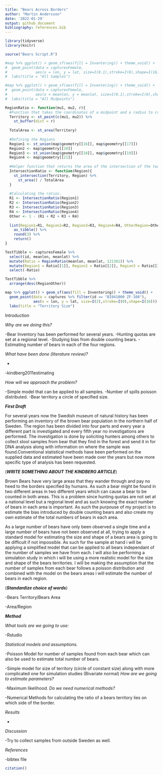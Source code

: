 ```yaml
---
title: "Bears Across Borders"
author: "Martin Andersson"
date: '2022-01-29'
output: github_document
bibliography: references.bib
---
```


```r
library(tidyverse)
library(knitr)

source("Bears Script.R")
```


```r
#map %>% ggplot() + geom_sf(aes(fill = Inventering)) + theme_void() +
#  geom_point(data = capturesFemale, 
#             aes(x = lon, y = lat, size=I(0.1),stroke=I(0),shape=I(16))) +
#  labs(title = "All Samples")

#map %>% ggplot() + geom_sf(aes(fill = Inventering)) + theme_void() +
#  geom_point(data = capturesFemale, 
#             aes(x = meanlon, y = meanlat, size=I(0.1),stroke=I(0),shape=I(16))) +
#  labs(title = "All Midpoints")
```



```r
RegionRatio <- function(mu1, mu2, r){
  #Function that takes the coordinates of a midpoint and a radius to create a circle and then calculates the ratio of the circle that is contained inside each of the 4 areas or outside.
  Territory <- st_point(c(mu1, mu2)) %>%
    st_buffer(dist = r)
  
  TotalArea <- st_area(Territory)
  
  #Defining the Regions
  Region1 <- st_union(map$geometry[[16]], map$geometry[[17]])
  Region2 <- map$geometry[[20]]
  Region3 <- st_union(map$geometry[[18]], map$geometry[[19]])
  Region4 <- map$geometry[[21]]
  
  #Helper function that returns the area of the intersection of the two arguments divided by the area of the territory circle.
  IntersectionRatio <- function(Region){
    st_intersection(Territory, Region) %>%
      st_area() / TotalArea
  }
  
  #Calculating the ratios.
  R1 <- IntersectionRatio(Region1)
  R2 <- IntersectionRatio(Region2)
  R3 <- IntersectionRatio(Region3)
  R4 <- IntersectionRatio(Region4)
  Other <- 1 - (R1 + R2 + R3 + R4)
  
  list(Region1=R1, Region2=R2, Region3=R3, Region4=R4, OtherRegion=Other) %>%
    as_tibble() %>%
    round(3) %>%
    return()
}
```

```r

TestTibble <- capturesFemale %>%
  select(id, meanlon, meanlat) %>%
  mutate(Ratio = RegionRatio(meanlon, meanlat, 121381)) %>%
  mutate(Region1 = Ratio[[1]], Region2 = Ratio[[2]], Region3 = Ratio[[3]], Region4 = Ratio[[4]], RegionOther = Ratio[[5]]) %>%
  select(-Ratio)

TestTibble %>% 
  arrange(desc(RegionOther))

```
```r
map %>% ggplot() + geom_sf(aes(fill = Inventering)) + theme_void() +
  geom_point(data = captures %>% filter(id == "BI041000 ZF-108"), 
             aes(x = lon, y = lat, size=I(2),stroke=I(0),shape=I(16))) +
  labs(title = "Territory Size")
```



Introduction

*Why are we doing this?*

-Bear Inventory has been performed for several years.
-Hunting quotas are set at a regional level.
-Studying bias from double counting bears.
-Estimating number of bears in each of the four regions.

*What have been done (literature review)?*</li>*

-kindberg2011estimating

*How will we approach the problem?*

-Simple model that can be applied to all samples.
-Number of spills poisson distributed.
-Bear territory a circle of specified size.

***First Draft***

For several years now the Swedish museum of natural history has been performing an inventory of the brown bear population in the northern half of Sweden. The region has been divided into four parts and every year a different part is investigated and every fifth year no investigations are performed. The investigation is done by soliciting hunters among others to collect stool samples from bear that they find in the forest and send it in for DNA analysis along with information on where the sample was found.Conventional statistical methods have been performed on the supplied data and estimated have been made over the years but now more specific type of analysis has been requested. 

(***WRITE SOMETHING ABOUT THE KINDBERG ARTICLE***)

Brown Bears have very large areas that they wander through and pay no heed to the borders specified by humans. As such a bear might be found in two different areas in two different years which can cause a bear to be counted in both areas. This is a problem since hunting quotas are not set at a national level but a regional level and as such knowing the exact number of bears in each area is important. As such the purpouse of my project is to estimate the bias introduced by double counting bears and also create my own estimate of the total numbers of bears in each area.  

As a large number of bears have only been observed a single time and a large number of bears have not been observed at all, trying to apply a standard model for estimating the size and shape of a bears area is going to be difficult if not impossible. As such for the sample at hand i will be applying a simplified model that can be applied to all bears independant of the number of samples we have from each. I will also be performing a simulation study in which i will be using a more realistic model for the size and shape of the bears territories. I will be making the assumption that the number of samples from each bear follows a poisson distribution and combined with the model on the bears areas i will estimate the number of bears in each region.


(***Standardize choice of words***)

-Bears Territory/Bears Area

-Area/Region

***Method***

*What tools are we going to use:*

-Rstudio


*Statistical models and assumptions.*

-Poisson Model for number of samples found from each bear which can also be used to estimate total number of bears.

-Simple model for size of territory (circle of constant size) along with more complicated one for simulation studies (Bivariate normal)
*How are we going to estimate parameters?*

-Maximum likelihood.
*Do we need numerical methods?*

-Numerical Methods for calculating the ratio of a bears territory lies on which side of the border.

*Results*

-

*Discussion*

-Try to collect samples from outside Sweden as well.

*References*

-bibtex file

```r
citation()
```


